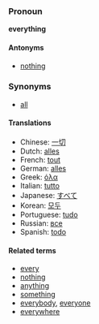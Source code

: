 ===Pronoun===
'''everything'''

==== Antonyms ====
*[[nothing]]

===Synonyms===
*[[all]]

====Translations====
*Chinese: [[一切]]
*Dutch: [[alles]]
*French: [[tout]]
*German: [[alles]]
*Greek: [[όλα]]
*Italian: [[tutto]]
*Japanese: [[すべて]]
*Korean: [[모두]]
*Portuguese: [[tudo]]
*Russian: [[все]]
*Spanish: [[todo]]

====Related terms====
*[[every]]
*[[nothing]]
*[[anything]]
*[[something]]
*[[everybody]], [[everyone]]
*[[everywhere]]